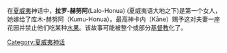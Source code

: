 {{multiple issues|
{{pov|time=2015-01-24T10:42:16+00:00}}
{{refimprove|time=2015-01-24T10:42:16+00:00}}
{{unreferenced|time=2015-01-24T10:42:16+00:00}}
}}
在[[夏威夷|夏威夷]]神话中，'''拉罗-赫努阿'''(Lalo-Honua) (夏威夷语大地之下)是第一个女人，她嫁给了库木-赫努阿（Kumu-Honua）。最高神卡内（Kāne）赐予这对夫妻一座花园并禁止他们吃某种[[水果|水果]]。该故事可能被整个或部分[[基督教|基督教]]化了。

[[Category:夏威夷神话|Category:夏威夷神话]]